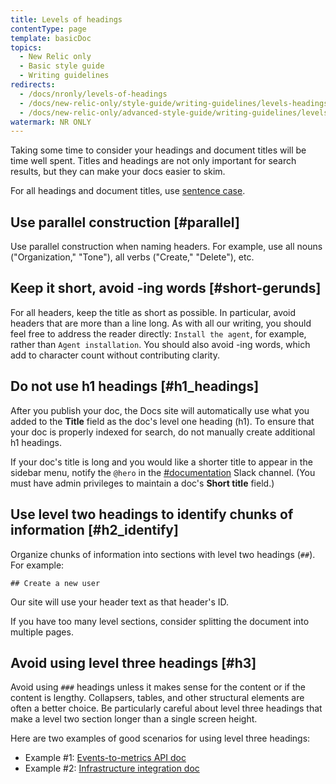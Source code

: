 ```yaml
---
title: Levels of headings
contentType: page
template: basicDoc
topics:
  - New Relic only
  - Basic style guide
  - Writing guidelines
redirects:
  - /docs/nronly/levels-of-headings
  - /docs/new-relic-only/style-guide/writing-guidelines/levels-headings
  - /docs/new-relic-only/advanced-style-guide/writing-guidelines/levels-headings
watermark: NR ONLY
---
```


Taking some time to consider your headings and document titles will be time well spent. Titles and headings are not only important for search results, but they can make your docs easier to skim.

For all headings and document titles, use [sentence case](/docs/new-relic-only/basic-style-guide/writing-guidelines/capitalization#heading_caps).

## Use parallel construction [#parallel]

Use parallel construction when naming headers. For example, use all nouns ("Organization," "Tone"), all verbs ("Create," "Delete"), etc.

## Keep it short, avoid -ing words [#short-gerunds]

For all headers, keep the title as short as possible. In particular, avoid headers that are more than a line long. As with all our writing, you should feel free to address the reader directly: `Install the agent`, for example, rather than `Agent installation`. You should also avoid -ing words, which add to character count without contributing clarity.

## Do not use h1 headings [#h1_headings]

After you publish your doc, the Docs site will automatically use what you added to the **Title** field as the doc's level one heading (h1). To ensure that your doc is properly indexed for search, do not manually create additional h1 headings.

If your doc's title is long and you would like a shorter title to appear in the sidebar menu, notify the `@hero` in the [#documentation](https://newrelic.slack.com/messages/C0DSGL3FZ/) Slack channel. (You must have admin privileges to maintain a doc's **Short title** field.)

## Use level two headings to identify chunks of information [#h2_identify]

Organize chunks of information into sections with level two headings (`##`). For example:

```
## Create a new user
```

<Callout variant="important">
  Our site will use your header text as that header's ID.
</Callout>

If you have too many level sections, consider splitting the document into multiple pages.

## Avoid using level three headings [#h3]

Avoid using `###` headings unless it makes sense for the content or if the content is lengthy. Collapsers, tables, and other structural elements are often a better choice. Be particularly careful about level three headings that make a level two section longer than a single screen height.

Here are two examples of good scenarios for using level three headings:

* Example #1: [Events-to-metrics API doc](/docs/introduction-events-metrics-api#operations)
* Example #2: [Infrastructure integration doc](/docs/integrations/host-integrations/host-integrations-list/mysql-monitoring-integration#metrics)
